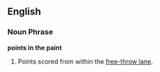 ==English==

===Noun Phrase===
'''points in the paint'''

# {{cattag2|Basketball|Colloquial}} Points scored from within the [[free-throw lane]].